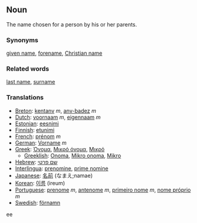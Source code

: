 ==Noun==

The name chosen for a person by his or her parents.

===Synonyms===
[[given name]], [[forename]], [[Christian name]]

===Related words=== 
[[last name]], [[surname]]

===Translations===
*[[Breton]]: [[kentanv]] ''m'', [[anv-badez]] ''m''
*[[Dutch]]: [[voornaam]] ''m'', [[eigennaam]] ''m''
*[[Estonian]]: [[eesnimi]]
*[[Finnish]]: [[etunimi]]
*[[French]]: [[prénom]] ''m''
*[[German]]: [[Vorname]] ''m''
*[[Greek]]: [[Όνομα]], [[Μικρό όνομα]], [[Μικρό]]
**[[Greeklish]]: [[Onoma]], [[Mikro onoma]], [[Mikro]]
*[[Hebrew]]: [[שם פרטי]]
*[[Interlingua]]: [[prenomine]], [[prime nomine]]
*[[Japanese]]: [[名前]] (なまえ;namae)
*[[Korean]]: [[이름]] (ireum)
*[[Portuguese]]: [[prenome]] ''m'', [[antenome]] ''m'', [[primeiro nome]] ''m'', [[nome próprio]] ''m''
*[[Swedish]]: [[förnamn]]
ee
